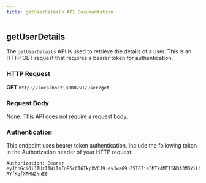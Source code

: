 ```yaml
---
title: getUserDetails API Documentation
---
```


## getUserDetails

The `getUserDetails` API is used to retrieve the details of a user. This is an HTTP GET request that requires a bearer token for authentication.

### HTTP Request

**GET** `http://localhost:3000/v1/user/get`

### Request Body

None. This API does not require a request body.

### Authentication

This endpoint uses bearer token authentication. Include the following token in the Authorization header of your HTTP request:

```text
Authorization: Bearer eyJhbGciOiJIUzI1NiIsInR5cCI6IkpXVCJ9.eyJwaG9uZSI6Iis5MTk4MTI5NDA3MDYiLCJ1aWQiOiJhZnJ3dXZkXzFqIn0.se2WRRJhST9uvOyhTwunvJiiMYD-RYfKqfXPMN2NnE0
```